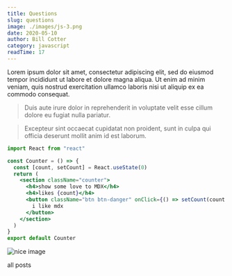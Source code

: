 ```yaml
---
title: Questions
slug: questions
image: ./images/js-3.png
date: 2020-05-10
author: Bill Cotter
category: javascript
readTime: 17
---
```



Lorem ipsum dolor sit amet, consectetur adipiscing elit, sed do eiusmod tempor incididunt ut labore et dolore magna aliqua. Ut enim ad minim veniam, quis nostrud exercitation ullamco laboris nisi ut aliquip ex ea commodo consequat.
<blockquote>
  Duis aute irure dolor in reprehenderit in voluptate velit esse cillum dolore eu fugiat nulla pariatur.
</blockquote>

<blockquote display="info">
  Excepteur sint occaecat cupidatat non proident, sunt in culpa qui officia deserunt mollit anim id est laborum.
</blockquote>
<div className="code">

```jsx
import React from "react"

const Counter = () => {
  const [count, setCount] = React.useState(0)
  return (
    <section className="counter">
      <h4>show some love to MDX</h4>
      <h4>likes {count}</h4>
      <button className="btn btn-danger" onClick={() => setCount(count + 1)}>
        i like mdx
      </button>
    </section>
  )
}
export default Counter
```

![nice image](./images/js-1.png)

<Link to="/posts" className="btn center-btn">
  all posts
</Link>
